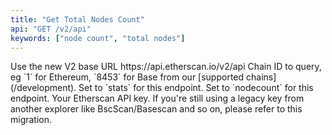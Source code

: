 ```yaml
---
title: "Get Total Nodes Count"
api: "GET /v2/api"
keywords: ["node count", "total nodes"]
---
```



<CreditChip description="Returns the total number of discoverable Ethereum nodes" />

  <ParamField path="v2" type="string" default="v2">
    Use the new V2 base URL https://api.etherscan.io/v2/api
  </ParamField>
  <ParamField query="chainid" type="string" default="1">
    Chain ID to query, eg `1` for Ethereum, `8453` for Base from our [supported chains](/development).
  </ParamField>
  <ParamField query="module" type="string" default="stats">
    Set to `stats` for this endpoint.
  </ParamField>
  <ParamField query="action" type="string" default="nodecount">
    Set to `nodecount` for this endpoint.
  </ParamField>
  <ParamField query="apikey" type="string">
    Your Etherscan API key. If you're still using a legacy key from another explorer like BscScan/Basescan and so on, please refer to this migration.
  </ParamField>
